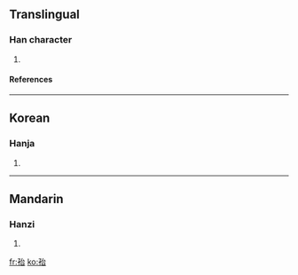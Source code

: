 ==Translingual==
===Han character===
{{Han char|rn=39|rad=子|as=05|sn=8|four=|canj=弓木戈口 (NDIR)}}
# {{defn|Han|sort=子05}}
====References====
{{Han ref|kx=0278.180|dkj=06962|dj=0547.020|hdz=21015.030|uh=5B61|ud=23393}}
----
==Korean==
===Hanja===
{{ko-hanja|hangeul=태|rv=tae|mr=t'ae}}
# {{defn|Korean}}
----
==Mandarin==
===Hanzi===
{{cmn-hanzi|pin=[[tāi]] (tai1)|wg=t'ai<sup>1</sup>}}
# {{defn|Mandarin}}

[[fr:孡]]
[[ko:孡]]